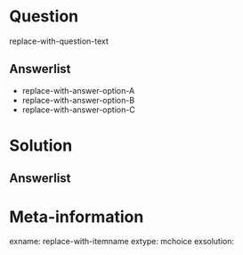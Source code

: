 Question
========
  
replace-with-question-text
  
Answerlist
----------
* replace-with-answer-option-A
* replace-with-answer-option-B
* replace-with-answer-option-C

Solution
========


Answerlist
----------



Meta-information
================
exname: replace-with-itemname
extype: mchoice
exsolution: 

